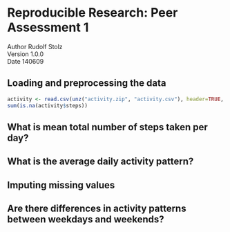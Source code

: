 
# Reproducible Research: Peer Assessment 1
Author
Rudolf Stolz  
Version 1.0.0  
Date 140609

## Loading and preprocessing the data
```r
activity <- read.csv(unz("activity.zip", "activity.csv"), header=TRUE, sep=",")
sum(is.na(activity$steps))
```


## What is mean total number of steps taken per day?



## What is the average daily activity pattern?



## Imputing missing values



## Are there differences in activity patterns between weekdays and weekends?

```r
```





